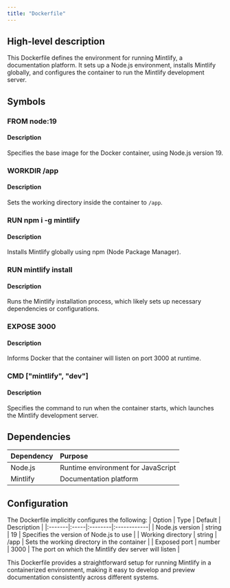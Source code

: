```yaml
---
title: "Dockerfile"
---
```


## High-level description
This Dockerfile defines the environment for running Mintlify, a documentation platform. It sets up a Node.js environment, installs Mintlify globally, and configures the container to run the Mintlify development server.

## Symbols

### FROM node:19
#### Description
Specifies the base image for the Docker container, using Node.js version 19.

### WORKDIR /app
#### Description
Sets the working directory inside the container to `/app`.

### RUN npm i -g mintlify
#### Description
Installs Mintlify globally using npm (Node Package Manager).

### RUN mintlify install
#### Description
Runs the Mintlify installation process, which likely sets up necessary dependencies or configurations.

### EXPOSE 3000
#### Description
Informs Docker that the container will listen on port 3000 at runtime.

### CMD ["mintlify", "dev"]
#### Description
Specifies the command to run when the container starts, which launches the Mintlify development server.

## Dependencies
| Dependency | Purpose |
|:-----------|:--------|
| Node.js | Runtime environment for JavaScript |
| Mintlify | Documentation platform |

## Configuration
The Dockerfile implicitly configures the following:
| Option | Type | Default | Description |
|:-------|:-----|:--------|:------------|
| Node.js version | string | 19 | Specifies the version of Node.js to use |
| Working directory | string | /app | Sets the working directory in the container |
| Exposed port | number | 3000 | The port on which the Mintlify dev server will listen |

This Dockerfile provides a straightforward setup for running Mintlify in a containerized environment, making it easy to develop and preview documentation consistently across different systems.